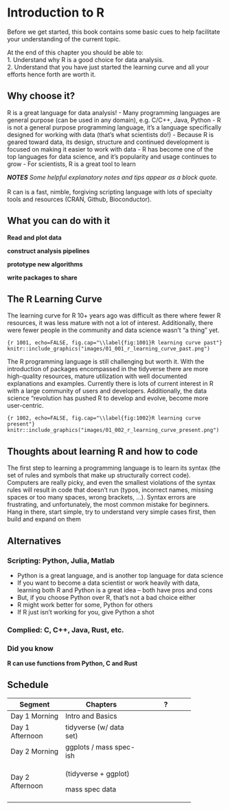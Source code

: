 # Introduction to R

Before we get started, this book contains some basic cues to help facilitate your understanding of the current topic.

::: {.infobox .skill data-latex="{skill}"}
At the end of this chapter you should be able to:\
1.    Understand why R is a good choice for data analysis.\
2.    Understand that you have just started the learning curve and all your efforts hence forth are worth it.
:::

## Why choose it? {.unnumbered}

R is a great language for data analysis! - Many programming languages are general purpose (can be used in any domain), e.g. C/C++, Java, Python - R is not a general purpose programming language, it's a language specifically designed for working with data (that's what scientists do!) - Because R is geared toward data, its design, structure and continued development is focused on making it easier to work with data - R has become one of the top languages for data science, and it's popularity and usage continues to grow - For scientists, R is a great tool to learn


::: {.infobox .note data-latex="{note}"}
_**NOTES** Some helpful explanatory notes and tips appear as a block quote._\
\
R can is a fast, nimble, forgiving scripting language with lots of specialty tools and resources (CRAN, Github, Bioconductor).
:::


## What you can do with it {.unnumbered}

**Read and plot data**

**construct analysis pipelines**

**prototype new algorithms**

**write packages to share**

## The R Learning Curve {.unnumbered}

The learning curve for R 10+ years ago was difficult as there where fewer R resources, it was less mature with not a lot of interest. Additionally, there were fewer people in the community and data science wasn't "a thing" yet.

```{r 1001, echo=FALSE, fig.cap="\\label{fig:1001}R learning curve past"}
knitr::include_graphics("images/01_001_r_learning_curve_past.png")
```

The R programming language is still challenging but worth it. With the introduction of packages encompassed in the tidyverse there are more high-quality resources, mature utilization with well documented explanations and examples. Currently there is lots of current interest in R with a large community of users and developers. Additionally, the data science "revolution has pushed R to develop and evolve, become more user-centric.

```{r 1002, echo=FALSE, fig.cap="\\label{fig:1002}R learning curve present"}
knitr::include_graphics("images/01_002_r_learning_curve_present.png")
```

## Thoughts about learning R and how to code {.unnumbered}

The first step to learning a programming language is to learn its syntax (the set of rules and symbols that make up structurally correct code). Computers are really picky, and even the smallest violations of the syntax rules will result in code that doesn't run (typos, incorrect names, missing spaces or too many spaces, wrong brackets, ...). Syntax errors are frustrating, and unfortunately, the most common mistake for beginners. Hang in there, start simple, try to understand very simple cases first, then build and expand on them

## Alternatives {.unnumbered}

### Scripting: Python, Julia, Matlab {.unnumbered}

-   Python is a great language, and is another top language for data science
-   If you want to become a data scientist or work heavily with data, learning both R and Python is a great idea -- both have pros and cons
-   But, if you choose Python over R, that's not a bad choice either
-   R might work better for some, Python for others
-   If R just isn't working for you, give Python a shot

### Complied: C, C++, Java, Rust, etc. {.unnumbered}

### Did you know {.unnumbered}

**R can use functions from Python, C and Rust**

## Schedule

+-----------------+-------------------------+----------------+
| Segment         | Chapters                | ?              |
+=================+=========================+================+
| Day 1 Morning   | Intro and Basics        |                |
+-----------------+-------------------------+----------------+
| Day 1 Afternoon | tidyverse (w/ data set) |                |
+-----------------+-------------------------+----------------+
| Day 2 Morning   | ggplots / mass spec-ish |                |
+-----------------+-------------------------+----------------+
| Day 2 Afternoon | (tidyverse + ggplot)    |                |
|                 |                         |                |
|                 | mass spec data          |                |
+-----------------+-------------------------+----------------+
